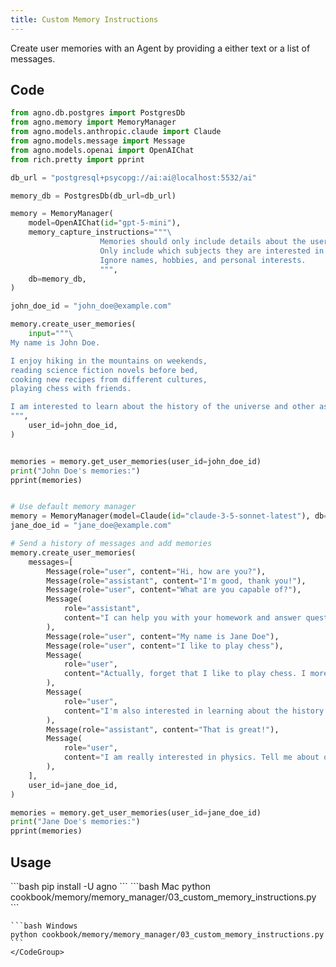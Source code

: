 ```yaml
---
title: Custom Memory Instructions
---
```


Create user memories with an Agent by providing a either text or a list of messages.

## Code

```python memory_manager/custom_memory_instructions.py
from agno.db.postgres import PostgresDb
from agno.memory import MemoryManager
from agno.models.anthropic.claude import Claude
from agno.models.message import Message
from agno.models.openai import OpenAIChat
from rich.pretty import pprint

db_url = "postgresql+psycopg://ai:ai@localhost:5532/ai"

memory_db = PostgresDb(db_url=db_url)

memory = MemoryManager(
    model=OpenAIChat(id="gpt-5-mini"),
    memory_capture_instructions="""\
                    Memories should only include details about the user's academic interests.
                    Only include which subjects they are interested in.
                    Ignore names, hobbies, and personal interests.
                    """,
    db=memory_db,
)

john_doe_id = "john_doe@example.com"

memory.create_user_memories(
    input="""\
My name is John Doe.

I enjoy hiking in the mountains on weekends,
reading science fiction novels before bed,
cooking new recipes from different cultures,
playing chess with friends.

I am interested to learn about the history of the universe and other astronomical topics.
""",
    user_id=john_doe_id,
)


memories = memory.get_user_memories(user_id=john_doe_id)
print("John Doe's memories:")
pprint(memories)


# Use default memory manager
memory = MemoryManager(model=Claude(id="claude-3-5-sonnet-latest"), db=memory_db)
jane_doe_id = "jane_doe@example.com"

# Send a history of messages and add memories
memory.create_user_memories(
    messages=[
        Message(role="user", content="Hi, how are you?"),
        Message(role="assistant", content="I'm good, thank you!"),
        Message(role="user", content="What are you capable of?"),
        Message(
            role="assistant",
            content="I can help you with your homework and answer questions about the universe.",
        ),
        Message(role="user", content="My name is Jane Doe"),
        Message(role="user", content="I like to play chess"),
        Message(
            role="user",
            content="Actually, forget that I like to play chess. I more enjoy playing table top games like dungeons and dragons",
        ),
        Message(
            role="user",
            content="I'm also interested in learning about the history of the universe and other astronomical topics.",
        ),
        Message(role="assistant", content="That is great!"),
        Message(
            role="user",
            content="I am really interested in physics. Tell me about quantum mechanics?",
        ),
    ],
    user_id=jane_doe_id,
)

memories = memory.get_user_memories(user_id=jane_doe_id)
print("Jane Doe's memories:")
pprint(memories)
```

## Usage

<Steps>
  <Snippet file="create-venv-step.mdx" />

  <Step title="Install libraries">
    ```bash
    pip install -U agno
    ```
  </Step>

  <Step title="Run Example">
    <CodeGroup>
    ```bash Mac
    python cookbook/memory/memory_manager/03_custom_memory_instructions.py
    ```

    ```bash Windows
    python cookbook/memory/memory_manager/03_custom_memory_instructions.py
    ```
    </CodeGroup>
  </Step>
</Steps>